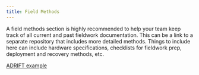 ```yaml
---
title: Field Methods
---
```


A field methods section is highly recommended to help your team keep track of all current and past fieldwork documentation. This can be a link to a separate repository that includes more detailed methods. Things to include here can include hardware specifications, checklists for fieldwork prep, deployment and recovery methods, etc.

[ADRIFT example](https://sael-swfsc.github.io/adrift-field-methods/)
